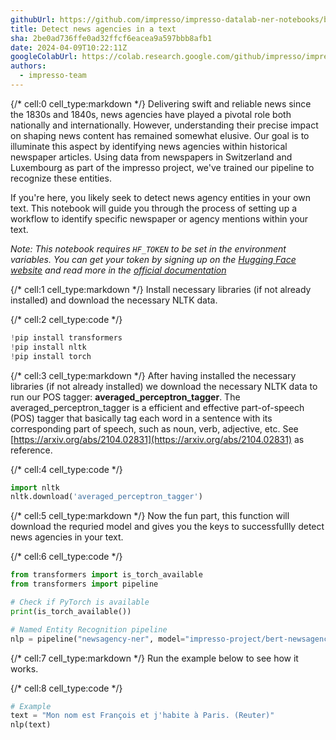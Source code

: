 ```yaml
---
githubUrl: https://github.com/impresso/impresso-datalab-ner-notebooks/blob/main/notebooks/news-agency.ipynb
title: Detect news agencies in a text
sha: 2be0ad736ffe0ad32ffcf6eacea9a597bbb8afb1
date: 2024-04-09T10:22:11Z
googleColabUrl: https://colab.research.google.com/github/impresso/impresso-datalab-ner-notebooks/blob/main/notebooks/news-agency.ipynb
authors:
  - impresso-team
---
```


{/* cell:0 cell_type:markdown */}
Delivering swift and reliable news since the 1830s and 1840s, news agencies have played a pivotal role both nationally and internationally. However, understanding their precise impact on shaping news content has remained somewhat elusive. Our goal is to illuminate this aspect by identifying news agencies within historical newspaper articles. Using data from newspapers in Switzerland and Luxembourg as part of the impresso project, we've trained our pipeline to recognize these entities.

If you're here, you likely seek to detect news agency entities in your own text. This notebook will guide you through the process of setting up a workflow to identify specific newspaper or agency mentions within your text.

_Note: This notebook requires `HF_TOKEN` to be set in the environment variables. You can get your token by signing up on the [Hugging Face website](https://huggingface.co/join) and read more in the [official documentation](https://huggingface.co/docs/huggingface_hub/v0.20.2/en/quick-start#environment-variable)_

{/* cell:1 cell_type:markdown */}
Install necessary libraries (if not already installed) and
download the necessary NLTK data.

{/* cell:2 cell_type:code */}

```python
!pip install transformers
!pip install nltk
!pip install torch
```

{/* cell:3 cell_type:markdown */}
After having installed the necessary libraries (if not already installed) we download the necessary NLTK data to run our POS tagger: **averaged_perceptron_tagger**.
The averaged_perceptron_tagger is a efficient and effective part-of-speech (POS) tagger that basically tag each word in a sentence with its corresponding part of speech, such as noun, verb, adjective, etc. See [https://arxiv.org/abs/2104.02831](https://arxiv.org/abs/2104.02831) as reference.

{/* cell:4 cell_type:code */}

```python
import nltk
nltk.download('averaged_perceptron_tagger')
```

{/* cell:5 cell_type:markdown */}
Now the fun part, this function will download the requried model and gives you the keys to successfullly detect news agencies in your text.

{/* cell:6 cell_type:code */}

```python
from transformers import is_torch_available
from transformers import pipeline

# Check if PyTorch is available
print(is_torch_available())

# Named Entity Recognition pipeline
nlp = pipeline("newsagency-ner", model="impresso-project/bert-newsagency-ner-fr", trust_remote_code=True)
```

{/* cell:7 cell_type:markdown */}
Run the example below to see how it works.

{/* cell:8 cell_type:code */}

```python
# Example
text = "Mon nom est François et j'habite à Paris. (Reuter)"
nlp(text)
```
